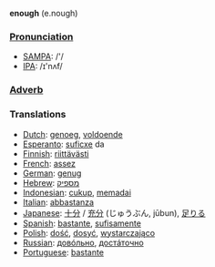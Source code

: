 '''enough''' (e.nough)

===[[Pronunciation]]===
*[[w:SAMPA|SAMPA]]: /'/
*[[w:IPA|IPA]]: /ɪ'nʌf/

===[[Adverb]]===

=== Translations ===
*[[Dutch]]: [[genoeg]], [[voldoende]]
*[[Esperanto]]: [[suficxe]] da
*[[Finnish]]: [[riittävästi]]
*[[French]]: [[assez]]
*[[German]]: [[genug]]
*[[Hebrew]]: [[מספיק]]
*[[Indonesian]]: [[cukup]], [[memadai]]
*[[Italian]]: [[abbastanza]]
*[[Japanese]]: [[十分]] / [[充分]] (じゅうぶん, jūbun), [[足りる]]
*[[Spanish]]: [[bastante]], [[sufisamente]]
*[[Polish]]: [[dość]], [[dosyć]], [[wystarczająco]]
*[[Russian]]: [[довóльно]], [[достáточно]]
*[[Portuguese]]: [[bastante]]